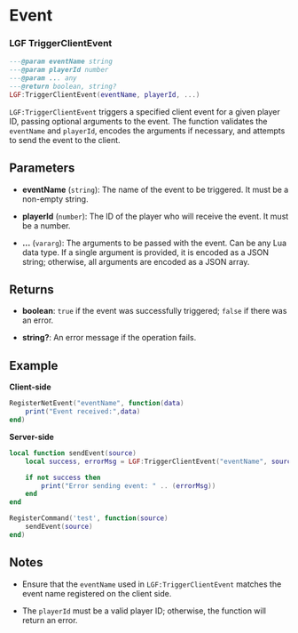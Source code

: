 
# Event

### LGF TriggerClientEvent

```lua copy
---@param eventName string
---@param playerId number
---@param ... any
---@return boolean, string?
LGF:TriggerClientEvent(eventName, playerId, ...)
```

`LGF:TriggerClientEvent` triggers a specified client event for a given player ID, passing optional arguments to the event. The function validates the `eventName` and `playerId`, encodes the arguments if necessary, and attempts to send the event to the client.

## Parameters

- **eventName** (`string`): The name of the event to be triggered. It must be a non-empty string.

- **playerId** (`number`): The ID of the player who will receive the event. It must be a number.

- **...** (`vararg`): The arguments to be passed with the event. Can be any Lua data type. If a single argument is provided, it is encoded as a JSON string; otherwise, all arguments are encoded as a JSON array.

## Returns

- **boolean**: `true` if the event was successfully triggered; `false` if there was an error.

- **string?**: An error message if the operation fails.

## Example

**Client-side**

```lua copy
RegisterNetEvent("eventName", function(data)
    print("Event received:",data)
end)
```

**Server-side**

```lua copy
local function sendEvent(source)
    local success, errorMsg = LGF:TriggerClientEvent("eventName", source, "Ue forza juve")

    if not success then
        print("Error sending event: " .. (errorMsg))
    end
end

RegisterCommand('test', function(source)
    sendEvent(source)
end)
```

## Notes

- Ensure that the `eventName` used in `LGF:TriggerClientEvent` matches the event name registered on the client side.

- The `playerId` must be a valid player ID; otherwise, the function will return an error.

